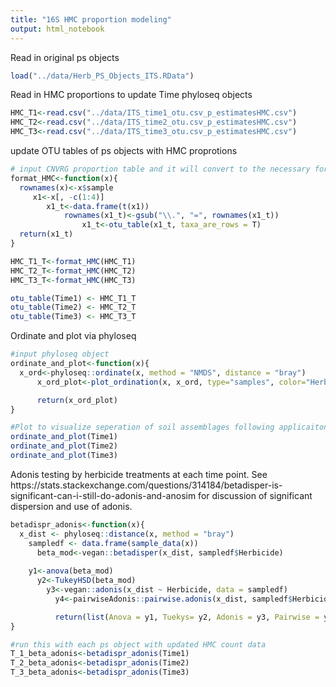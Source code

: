 ```yaml
---
title: "16S HMC proportion modeling"
output: html_notebook
---
```


Read in original ps objects
```r
load("../data/Herb_PS_Objects_ITS.RData")
```

Read in HMC proportions to update Time phyloseq objects 
```r
HMC_T1<-read.csv("../data/ITS_time1_otu.csv_p_estimatesHMC.csv")
HMC_T2<-read.csv("../data/ITS_time2_otu.csv_p_estimatesHMC.csv")
HMC_T3<-read.csv("../data/ITS_time3_otu.csv_p_estimatesHMC.csv")
```
update OTU tables of ps objects with HMC proprotions
```r
# input CNVRG proportion table and it will convert to the necessary format to update a phyloseq object
format_HMC<-function(x){
  rownames(x)<-x$sample
     x1<-x[, -c(1:4)]
        x1_t<-data.frame(t(x1))
            rownames(x1_t)<-gsub("\\.", "=", rownames(x1_t))
                x1_t<-otu_table(x1_t, taxa_are_rows = T)
  return(x1_t)
}

HMC_T1_T<-format_HMC(HMC_T1)
HMC_T2_T<-format_HMC(HMC_T2)
HMC_T3_T<-format_HMC(HMC_T3)

otu_table(Time1) <- HMC_T1_T
otu_table(Time2) <- HMC_T2_T
otu_table(Time3) <- HMC_T3_T
```

Ordinate and plot via phyloseq
```r
#input phyloseq object
ordinate_and_plot<-function(x){
  x_ord<-phyloseq::ordinate(x, method = "NMDS", distance = "bray")
      x_ord_plot<-plot_ordination(x, x_ord, type="samples", color="Herbicide")  + geom_point(size=5) + ggtitle("NMDS by Herbicie") + stat_ellipse(type = "norm", linetype = 2) +   stat_ellipse(type = "t") + theme_bw() + theme(plot.title = element_text(hjust=0.5))

      return(x_ord_plot)
}

#Plot to visualize seperation of soil assemblages following applicaiton
ordinate_and_plot(Time1)
ordinate_and_plot(Time2)
ordinate_and_plot(Time3)
```

Adonis testing by herbicide treatments at each time point. See https://stats.stackexchange.com/questions/314184/betadisper-is-significant-can-i-still-do-adonis-and-anosim for discussion of significant dispersion and use of adonis. 
```r
betadispr_adonis<-function(x){
  x_dist <- phyloseq::distance(x, method = "bray")
    sampledf <- data.frame(sample_data(x))
      beta_mod<-vegan::betadisper(x_dist, sampledf$Herbicide)
      
    y1<-anova(beta_mod)
      y2<-TukeyHSD(beta_mod)
        y3<-vegan::adonis(x_dist ~ Herbicide, data = sampledf)
          y4<-pairwiseAdonis::pairwise.adonis(x_dist, sampledf$Herbicide, p.adjust.m = "bon")

          return(list(Anova = y1, Tuekys= y2, Adonis = y3, Pairwise = y4))
}

#run this with each ps object with updated HMC count data
T_1_beta_adonis<-betadispr_adonis(Time1)
T_2_beta_adonis<-betadispr_adonis(Time2)
T_3_beta_adonis<-betadispr_adonis(Time3)
```

